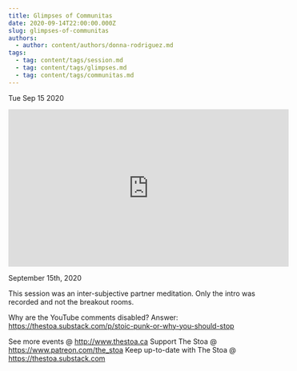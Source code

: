 ```yaml
---
title: Glimpses of Communitas
date: 2020-09-14T22:00:00.000Z
slug: glimpses-of-communitas
authors:
  - author: content/authors/donna-rodriguez.md
tags:
  - tag: content/tags/session.md
  - tag: content/tags/glimpses.md
  - tag: content/tags/communitas.md
---
```






Tue Sep 15 2020

<iframe width="560" height="315" src="https://www.youtube.com/embed/1gZIxTqJZGU" title="Glimpses of Communitas w/ Donna Rodriguez" frameborder="0" allow="accelerometer; autoplay; clipboard-write; encrypted-media; gyroscope; picture-in-picture" allowfullscreen ></iframe>

September 15th, 2020

This session was an inter-subjective partner meditation. Only the intro was recorded and not the breakout rooms. 

Why are the YouTube comments disabled? Answer: https://thestoa.substack.com/p/stoic-punk-or-why-you-should-stop

See more events @ http://www.thestoa.ca
Support The Stoa @ https://www.patreon.com/the_stoa
Keep up-to-date with The Stoa @ https://thestoa.substack.com


